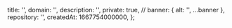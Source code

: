   title: '',
  domain: '',
  description: '',
  private: true,
  // banner: { alt: '', ...banner },
  repository: '',
  createdAt: 1667754000000,
};
